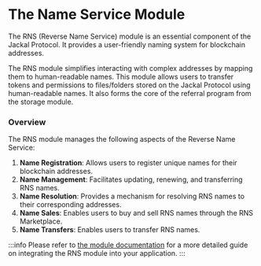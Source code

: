 # The Name Service Module

The RNS (Reverse Name Service) module is an essential component of the Jackal Protocol. It provides a user-friendly naming system for blockchain addresses.

The RNS module simplifies interacting with complex addresses by mapping them to human-readable names. This module allows users to transfer tokens and permissions to files/folders stored on the Jackal Protocol using human-readable names. It also forms the core of the referral program from the storage module.

### Overview

The RNS module manages the following aspects of the Reverse Name Service:

1. **Name Registration**: Allows users to register unique names for their blockchain addresses.
2. **Name Management**: Facilitates updating, renewing, and transferring RNS names.
3. **Name Resolution**: Provides a mechanism for resolving RNS names to their corresponding addresses.
4. **Name Sales**: Enables users to buy and sell RNS names through the RNS Marketplace.
5. **Name Transfers**: Enables users to transfer RNS names.


:::info
Please refer to [the module documentation](https://github.com/JackalLabs/canine-chain/blob/master/x/rns/README.md) for a more detailed guide on integrating the RNS module into your application.
:::